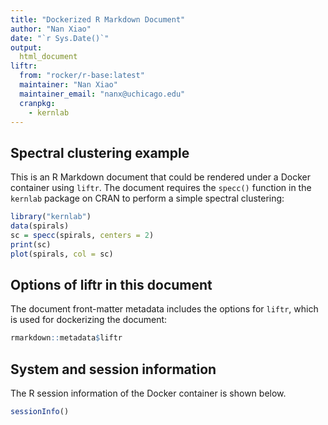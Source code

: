 ```yaml
---
title: "Dockerized R Markdown Document"
author: "Nan Xiao"
date: "`r Sys.Date()`"
output:
  html_document
liftr:
  from: "rocker/r-base:latest"
  maintainer: "Nan Xiao"
  maintainer_email: "nanx@uchicago.edu"
  cranpkg:
    - kernlab
---
```


## Spectral clustering example

This is an R Markdown document that could be rendered under a Docker container using `liftr`. The document requires the `specc()` function in the `kernlab` package on CRAN to perform a simple spectral clustering:

```r
library("kernlab")
data(spirals)
sc = specc(spirals, centers = 2)
print(sc)
plot(spirals, col = sc)
```

## Options of liftr in this document

The document front-matter metadata includes the options for `liftr`, which is used for dockerizing the document:

```r
rmarkdown::metadata$liftr
```

## System and session information

The R session information of the Docker container is shown below.

```r
sessionInfo()
```
